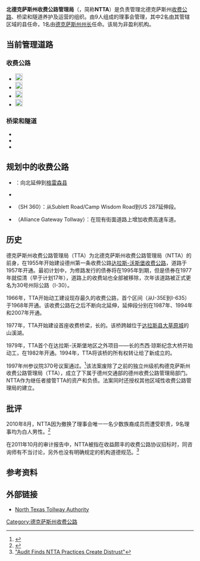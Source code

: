 {{noteTA|G1=USState}}
{{Infobox government agency
|agency_name     = 北德克萨斯州收费公路管理局<br>North Texas Tollway Authority
|type            = 管理局
|logo= <!-- 檔案不存在 Pub ntta logo.png ，可從英文維基百科取得 -->
|logo_width= 250px
|logo_caption    = Logo
|seal            = 
|seal_width      = 
|seal_caption    = 
|picture         = 
|picture_width   = 
|picture_caption = 
|formed          = {{Start date|1997}}
|preceding1      = 德克萨斯州收费公路管理局<br>Texas Turnpike Authority
|jurisdiction    = 德克萨斯州[[科林縣_(德克薩斯州)|科林县]]、[[達拉斯縣_(德克薩斯州)|达拉斯县]]、[[登頓縣_(德克薩斯州)|登顿县]]和[[塔伦特县_(得克萨斯州)|塔伦特县]]
|headquarters    = 
|latd=  |latm=  |lats=  |latNS= 
|longd=  |longm=  |longs=  |longEW= 
|region_code     = 
|coordinates     = <!--{{coord|LATITUDE|LONGITUDE|type:landmark_region:US|display=inline,title}}-->
|motto           = 
|employees       = 
|budget          = 
|minister1_name  = 
|minister1_pfo   = 
|minister2_name  = 
|minister2_pfo   = 
<!-- (etc.) -->
|deputyminister1_name  = 
|deputyminister1_pfo   = 
|deputyminister2_name  = 
|deputyminister2_pfo   = 
<!-- (etc.) -->
|chief1_name     = Gerry Carrigan
|chief1_position = 首席执行官、执行主管
|chief2_name     = 
|chief2_position = 
<!-- (etc.) -->
|agency_type     = 
|parent_department = 
|parent_agency   = 
|child1_agency   = 
|child2_agency   = 
<!-- (etc.) -->
|keydocument1    = 
<!-- (etc.) -->
|website         = {{URL|ntta.org}}
|footnotes       = 
|map             = 
|map_width       = 
|map_caption     = 
}}
'''北德克萨斯州收费公路管理局'''（{{lang|en|North Texas Tollway Authority}}，简称'''NTTA'''）是负责管理北德克萨斯州[[收费公路|收费公路]]、桥梁和隧道养护及运营的组织。由9人组成的理事会管理，其中2名由其管辖区域的县任命，1名由[[德克萨斯州州长|德克萨斯州州长]]任命。该局为非盈利机构。 

== 当前管理道路 ==
=== 收费公路 ===
*[[File:Toll_Texas_DNT_new.svg|20px]] {{link-en|达拉斯北部收费公路|Dallas North Tollway}}
*[[File:Toll_Texas_PGBT_new.svg|20px]] {{link-en|乔治·布什总统收费公路|President George Bush Turnpike}}
*[[File:Toll_Texas_SRT_new.svg|20px]] {{link-en|萨姆·雷伯恩收费公路|Sam Rayburn Tollway}}
*[[File:Toll_Texas_CTP_new.svg|20px]] {{link-en|奇泽姆牛车道公园大道|Chisholm Trail Parkway}}

=== 桥梁和隧道 ===
*{{link-en|艾迪生机场收费隧道|Addison Airport Toll Tunnel}}
*{{link-en|刘易斯维尔湖收费大桥|Lewisville Lake Toll Bridge}}
*{{link-en|山溪湖大桥|Mountain Creek Lake Bridge}}

== 规划中的收费公路 ==
*{{link-en|达拉斯北部收费公路|Dallas North Tollway}}：向北延伸到[[格雷森县_(德克萨斯州)|格雷森县]]
*{{link-en|三一收费公路|Trinity Parkway}}
*{{link-en|360号德克萨斯州高速公路|Texas State Highway 360}}（SH 360）：从Sublett Road/Camp Wisdom Road到US 287延伸段。
*{{link-en|170号德克萨斯州高速公路|Texas State Highway 170}}（Alliance Gateway Tollway）：在现有街面道路上增加收费高速车道。

== 历史 ==
德克萨斯州收费公路管理局（TTA）为北德克萨斯州收费公路管理局（NTTA）的前身，在1955年开始建设德州第一条收费公路[[30號州際公路|达拉斯-沃斯堡收费公路]]，道路于1957年开通。最初计划中，为修路发行的债券将在1995年到期，但是债券在1977年就偿清（早于计划17年），道路上的收费站也全部被移除，次年该道路被正式更名为30号州际公路（I-30）。

1966年，TTA开始动工建设现存最久的收费公路{{link-en|达拉斯北部收费公路|Dallas North Tollway}}，首个区间（从I-35E到I-635）于1968年开通。该收费公路在之后不断向北延伸，延伸段分别在1987年、1994年和2007年开通。

1977年，TTA开始建设首座收费桥梁，{{convert|2.5|mi|km|1}}长的{{link-en|山溪湖大桥|Mountain Creek Lake Bridge}}。该桥跨越位于[[達拉斯縣_(德克薩斯州)|达拉斯县]][[大草原城_(德克萨斯州)|大草原城]]的山溪湖。

1979年，TTA首个在达拉斯-沃斯堡地区之外项目——{{convert|2.0|mi|km}}长的杰西·琼斯纪念大桥开始动工，在1982年开通。1994年，TTA将该桥的所有权转让给了新成立的{{link-en|哈里斯县收费公路管理局|Harris County Toll Road Authority}}。

1997年州参议院370号议案通过。<ref>{{Cite web |url=http://www.legis.state.tx.us/tlodocs/75R/billtext/html/SB00370F.htm |title=州参议院370号议案 |accessdate=2016-02-08 |archive-date=2015-05-18 |archive-url=https://web.archive.org/web/20150518024844/http://www.legis.state.tx.us/tlodocs/75R/billtext/html/SB00370F.htm |dead-url=no }}</ref>该法案废除了之前的独立州级机构德克萨斯州收费公路管理局（TTA），成立了下属于德州交通部的德州收费公路管理局部门。 NTTA作为继任者接管TTA的资产和负债。法案同时还授权其他区域性收费公路管理局的建立。

== 批评 ==
2010年8月，NTTA因为撤换了理事会唯一一名少数族裔成员而遭受职责，9名理事均为白人男性。<ref>{{Cite web |url=http://www.dallasnews.com/news/community-news/dallas/headlines/20100804-NTTA-board-s-only-minority-member-802.ece |title="NTTA board's only minority member replaced by white man" |accessdate=2016-02-08 |archive-date=2016-03-04 |archive-url=https://web.archive.org/web/20160304053531/http://www.dallasnews.com/news/community-news/dallas/headlines/20100804-NTTA-board-s-only-minority-member-802.ece |dead-url=no }}</ref>

在2011年10月的审计报告中，NTTA被指在收益颇丰的收费公路协议招标时，同咨询师有不当讨论，另外也没有明确规定的机构道德规范。<ref>[http://www.publicbroadcasting.net/kera/news.newsmain/article/0/0/1865104/North.Texas/Audit.Finds.NTTA.Practices.Create.Distrust "Audit Finds NTTA Practices Create Distrust"]</ref>

== 参考资料 ==
{{Reflist}}

== 外部链接 ==
*[http://www.ntta.org North Texas Tollway Authority]{{Wayback|url=http://www.ntta.org/ |date=20200623160140 }}

[[Category:德克萨斯州收费公路|Category:德克萨斯州收费公路]]